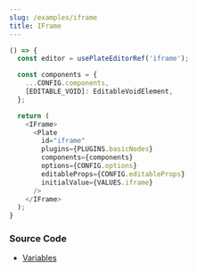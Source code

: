 ```yaml
---
slug: /examples/iframe
title: IFrame
---
```


```ts live
() => {
  const editor = usePlateEditorRef('iframe');

  const components = {
    ...CONFIG.components,
    [EDITABLE_VOID]: EditableVoidElement,
  };

  return (
    <IFrame>
      <Plate
        id="iframe"
        plugins={PLUGINS.basicNodes}
        components={components}
        options={CONFIG.options}
        editableProps={CONFIG.editableProps}
        initialValue={VALUES.iframe}
      />
    </IFrame>
  );
}
```

### Source Code

- [Variables](https://github.com/udecode/plate/blob/main/docs/src/live/live.tsx)
